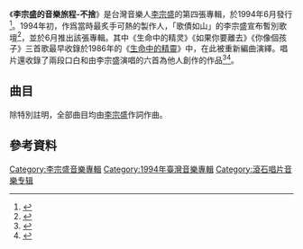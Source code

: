 {{Infobox Album
| Name  = 李宗盛的音樂旅程-不捨
| Type  = studio
| Cover  = 李宗盛的音樂旅程-不捨.jpg
| Background =
| Alt  = 
| Artist  = [[李宗盛|李宗盛]]
| Released   = 1994年6月10日
| Recorded  = 
| Genre = [[華語流行音樂|華語流行音樂]]
| Length = 
| Label = [[滾石唱片|滾石唱片]]
| Producer = 李宗盛
| Last album = [[希望_(EP)|希望 (EP)]]<br />（1993年）
| This album = '''李宗盛的音樂旅程-不捨'''<br />（1994年）
| Next album = [[作品李宗盛|作品李宗盛]]<br />（1999年）
| Misc  = 
}}
《'''李宗盛的音樂旅程-不捨'''》是台灣音樂人[[李宗盛|李宗盛]]的第四張專輯，於1994年6月發行<ref name=mv>{{cite news|url=http://mv.china.com.cn/zhuanti/txt/2012-09/07/content_5316872.htm|title=台灣流行音樂教父——李宗盛|date=2012-09-07|work=MV中國|accessdate=2014-06-28|deadurl=yes|archiveurl=https://web.archive.org/web/20141228182853/http://mv.china.com.cn/zhuanti/txt/2012-09/07/content_5316872.htm|archivedate=2014年12月28日|df=}}</ref>。1994年初，作爲當時最炙手可熱的製作人，「歌債如山」的李宗盛宣布暫別歌壇<ref>{{cite news|url=http://ent.sina.com.cn/2004-12-18/0800603121.html|title=李宗盛賣大奔為娃娃出專輯 周華健15歲差點跳樓|date=2004-12-18|work=[[新華網|新華網]]|accessdate=2014-05-15|archive-date=2016-12-20|archive-url=https://web.archive.org/web/20161220114419/http://ent.sina.com.cn/2004-12-18/0800603121.html|dead-url=no}}</ref>，並於6月推出該張專輯。其中《生命中的精灵》《如果你要離去》《你像個孩子》三首歌最早收錄於1986年的《[[生命中的精靈|生命中的精靈]]》中，在此被重新編曲演繹。唱片還收錄了兩段口白和由李宗盛演唱的六首為他人創作的作品<ref>{{cite web|url=http://www.xiami.com/album/2558?spm=0.0.0.0.bJMCZ2/|title=不舍|work=[[蝦米音樂|蝦米音樂]]|accessdate=2014-06-29|archive-date=2019-08-13|archive-url=https://web.archive.org/web/20190813083726/http://www.xiami.com/album/2558?spm=0.0.0.0.bJMCZ2%2F|dead-url=no}}</ref><ref>{{cite web|url=http://www.amazon.cn/%E6%9D%8E%E5%AE%97%E7%9B%9B-%E4%B8%8D%E8%88%8D/dp/B003SLDXM0|title=李宗盛:不舍(CD)|work=[[亞馬遜中國|亞馬遜中國]]|accessdate=2014-06-28|archive-date=2016-03-04|archive-url=https://web.archive.org/web/20160304190727/http://www.amazon.cn/%E6%9D%8E%E5%AE%97%E7%9B%9B-%E4%B8%8D%E8%88%8D/dp/B003SLDXM0|dead-url=no}}</ref>。

== 曲目 ==
除特別註明，全部曲目均由[[李宗盛|李宗盛]]作詞作曲。
{{Tracklist
| collapsed =
| title1 = 我是真的愛你
| longnote1 = 原唱/[[張信哲|張信哲]]
| length1 = 4:43
| title2 = 不舍的牵绊
| longnote2 = 口白
| length2 = 1:56
| title3 = 因為寂寞
| longnote3 = 原唱/[[張艾嘉|張艾嘉]]
| length3 = 3:31
| title4 = 生命中的精灵
| longnote4 = 重新編曲
| length4 = 4:16
| title5 = 如果你要離去
| longnote5 = 重新編曲
| length5 = 4:25
| title6 = 愛的代價
| longnote6 = 原唱/張艾嘉
| length6 = 4:31
| title7 = 這樣愛妳對不對
| longnote7 = 原唱/[[陳淑樺|陳淑樺]]
| length7 = 4:57
| title8 = 你像個孩子
| longnote8 = 重新編曲
| length8 = 4:57
| title9 = 聽見有人叫你寶貝
| longnote9 = 原唱/陳傑洲《我聽見有人叫你寶貝》
| length9 = 4:50
| title10 = 由衷的感谢
| longnote10 = 口白
| length10 = 1:27
| title11 = 飛
| lyrics11 = [[三毛_(作家)|三毛]]
| longnote11 = 原唱/[[潘越雲|潘越雲]]
| length11 = 4:34
}}

== 參考資料 ==
{{reflist}}
{{李宗盛}}
[[Category:李宗盛音樂專輯|Category:李宗盛音樂專輯]]
[[Category:1994年臺灣音樂專輯|Category:1994年臺灣音樂專輯]]
[[Category:滾石唱片音樂专辑|Category:滾石唱片音樂专辑]]